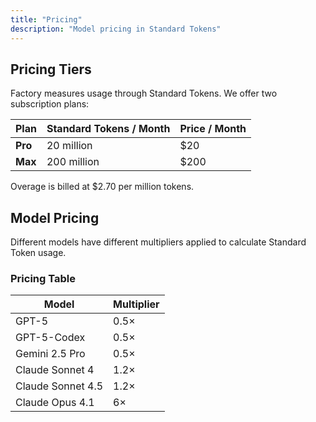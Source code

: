 ```yaml
---
title: "Pricing"
description: "Model pricing in Standard Tokens"
---
```


## Pricing Tiers

Factory measures usage through Standard Tokens. We offer two subscription plans:

| Plan | Standard Tokens / Month | Price / Month |
|------|------------------------|---------------|
| **Pro** | 20 million | $20 |
| **Max** | 200 million | $200 |

Overage is billed at $2.70 per million tokens.

## Model Pricing

Different models have different multipliers applied to calculate Standard Token usage.

### Pricing Table

| Model | Multiplier |
|-------|-----------|
| GPT-5 | 0.5× |
| GPT-5-Codex | 0.5× |
| Gemini 2.5 Pro | 0.5× |
| Claude Sonnet 4 | 1.2× |
| Claude Sonnet 4.5 | 1.2× |
| Claude Opus 4.1 | 6× |

